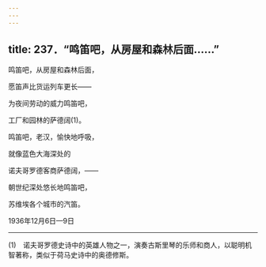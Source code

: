 ```yaml
---
---
---
```

title: 237．“鸣笛吧，从房屋和森林后面……”
---




鸣笛吧，从房屋和森林后面，

愿笛声比货运列车更长——

为夜间劳动的威力鸣笛吧，

工厂和园林的萨德阔(1)。

鸣笛吧，老汉，愉快地呼吸，

就像蓝色大海深处的

诺夫哥罗德客商萨德阔，——

朝世纪深处悠长地鸣笛吧，

苏维埃各个城市的汽笛。

1936年12月6日—9日



* * *



(1)　诺夫哥罗德史诗中的英雄人物之一，演奏古斯里琴的乐师和商人，以聪明机智著称，类似于荷马史诗中的奥德修斯。